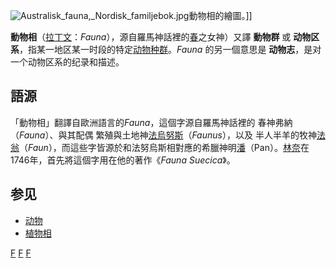 [[File:Australisk_fauna,_Nordisk_familjebok.jpg|thumb]]動物相的繪圖。]]

'''動物相'''（[[拉丁文|拉丁文]]：''Fauna''），源自羅馬神話裡的[[春|春]]之女神）又譯 '''動物群''' 或 '''动物区系'''，指某一地区某一时段的特定[[动物|动物]][[种群|种群]]。''Fauna'' 的另一個意思是 '''动物志'''，是对一个动物区系的纪录和描述。

==語源==
「動物相」翻譯自歐洲語言的''Fauna''，這個字源自羅馬神話裡的 春神弗納（''Fauna''）、與其配偶 繁殖與土地神[[法烏努斯|法烏努斯]]（''Faunus''），以及 半人半羊的牧神[[法翁|法翁]]（''Faun''），而這些字皆源於和法努烏斯相對應的希臘神明[[潘_(希臘神話)|潘]]（Pan）。[[林奈|林奈]]在1746年，首先將這個字用在他的著作《''Fauna Suecica''》。

==参见==
* [[动物|动物]]
* [[植物相|植物相]]

{{Commonscat|Fauna}}

{{自然的组成}}

{{Ecology-stub}}

[[Category:生物相|F]]
[[Category:动物|F]]
[[Category:生態學|F]]